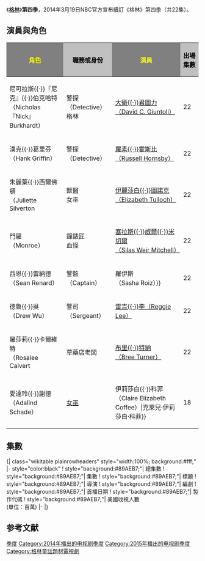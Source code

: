 {{expand|time=2013-05-01T11:11:25+00:00}}
{{Infobox television season
| season_name      = 格林 第四季
| original_name  = {{lang|en|''Grimm'' (Season 4)}}
| bgcolour         = #89AEB7
| fgcolour         = white

| image            =
| caption          = 
| show_name        = [[格林_(电视剧)|格林]]
| region_1         = 
| region_2         = 
| region_4         = 
| region_A         = 
| region_B         = 
| dvd_format       = 
| country          = 美国
| network          = [[全国广播公司|全国广播公司]]
| first_aired      = 
| last_aired       = 
| num_episodes     = 22
| prev_season      = [[格林_(第三季)|第三季]]
| next_season      = [[格林_(第五季)|第五季]]

| episode_list     = [[格林集数列表|格林集数列表]]
}}

《[[格林_(电视剧)|'''格林''']]》'''第四季'''，2014年3月19日NBC官方宣布續訂《格林》第四季（共22集）。


== 演員與角色 ==
{{main|{{link-en|格林角色列表|List of Grimm characters}}}}

{|class="wikitable" style="text-align:center"
!scope="col" width="%" style="background:Gray" rowspan=1|<font color=yellow>角色
!scope="col" width="%" style="background:Silver" rowspan=1|<font color=Black>職務或身份
!scope="col" width="%" style="background:Gray" rowspan=1|<font color=yellow>演員
!scope="col" width="%" style="background:Silver" rowspan=1|<font color=Black>出場集數
|-
|尼可拉斯{{·}}『尼克』{{·}}伯克哈特<br />（Nicholas 『Nick』 Burkhardt）||警探（Detective）<br />格林||[[大衛·君圖力|大衛{{·}}君圖力<br />（David C. Giuntoli）]]||22
|-
|漢克{{·}}葛里芬<br />（Hank Griffin）||警探<br />（Detective）||[[拉塞爾·霍斯比|羅素{{·}}霍斯比<br />（Russell Hornsby）]]||22
|-
|朱麗葉{{·}}西爾佛頓<br />（Juliette Silverton||獸醫<br />女巫|| [[比茜·圖諾克|伊麗莎白{{·}}圖諾克<br />（Elizabeth Tulloch）]]||22
|-
|門羅<br />（Monroe）||鐘錶匠<br />血怪||[[塞拉斯·威爾·米切爾|塞拉斯{{·}}威爾{{·}}米切爾<br />（Silas Weir Mitchell）]]||22
|-
|西恩{{·}}雷納德<br />（Sean Renard）||警監<br />（Captain）||{{tsl|en|Sasha Roiz|沙夏·羅伊斯|沙夏{{·}}羅伊斯<br />（Sasha Roiz）}}||22
|-
|德魯{{·}}吳<br />（Drew Wu）||警司<br />（Sergeant）||[[雷吉·李|雷吉{{·}}李（Reggie Lee）]]||22
|-
|羅莎莉{{·}}卡爾維特<br />（Rosalee Calvert||草藥店老闆||[[布里·特纳|布里{{·}}特納<br />（Bree Turner）]]||22
|-
|愛達玲{{·}}謝德<br />（Adalind Schade）||[[女巫|女巫]]||{{tsl|en|Claire Coffee|克萊兒{{·}}伊莉莎白{{·}}科菲<br />（Claire Elizabeth Coffee）|克萊兒·伊莉莎白·科菲}}||18
|}

== 集數 ==
{{See also|格林集數列表}}
<onlyinclude>{| class="wikitable plainrowheaders"  style="width:100%; background:#fff;"
|- style="color:black"
! style="background:#89AEB7;"| 總集數
! style="background:#89AEB7;"| 集數
! style="background:#89AEB7;"| 標題
! style="background:#89AEB7;"| 導演
! style="background:#89AEB7;"| 編劇
! style="background:#89AEB7;"| 首播日期
! style="background:#89AEB7;"| 製作代碼
! style="background:#89AEB7;"| 美國收視人數<br />(單位：百萬)
|-
{{Episode list/sublist|格林集数列表
| EpisodeNumber = 67
| EpisodeNumber2 = 1
| Title = Thanks for the Memories
| DirectedBy = [[Norberto_Barba|Norberto Barba]]
| WrittenBy = [[David_Greenwalt|David Greenwalt]] & [[Jim_Kouf|Jim Kouf]]
| OriginalAirDate = {{Start date|2014|10|24}}
| ProdCode = 401
| Viewers = 5.28<ref name=s04e01>{{cite web|url=http://tvbythenumbers.zap2it.com/2014/10/27/friday-final-ratings-blue-bloods-adjusted-up-grimm-adjusted-down-final-world-series-numbers/319654/|title=Friday Final Ratings: 'Grimm' Adjusted Down & Final World Series Numbers|last=Bibel|first=Sara|work=TV by the Numbers|date=October 27, 2014|accessdate=October 28, 2013|archive-date=2014-10-29|archive-url=https://web.archive.org/web/20141029173439/http://tvbythenumbers.zap2it.com/2014/10/27/friday-final-ratings-blue-bloods-adjusted-up-grimm-adjusted-down-final-world-series-numbers/319654/|dead-url=yes}}</ref>
| ShortSummary = 
----
'''片頭語錄：''' [[Scientia_potentia_est|"Knowledge is power."]]
| LineColor = 89AEB7
}}
{{Episode list/sublist|格林集数列表
| EpisodeNumber = 68
| EpisodeNumber2 = 2
| Title = Octopus Head
| DirectedBy = [[Terrence_O'Hara|Terrence O'Hara]]
| WrittenBy = David Greenwalt & Jim Kouf
| OriginalAirDate = {{Start date|2014|10|31}}
| ProdCode = 402
| Viewers = 4.54<ref name=s04e02>{{cite web|url=http://tvbythenumbers.zap2it.com/2014/11/03/friday-final-ratings-no-ajustements-to-grimm-constantine-hawaii-five-0-or-shark-tank/323044/|title=Friday Final Ratings: No Adjustments to 'Grimm', 'Constantine', 'Hawaii Five-0' or 'Shark Tank'|last=Bibel|first=Sara|work=TV by the Numbers|date=November 3, 2014|accessdate=November 3, 2013|archive-date=2014-11-06|archive-url=https://web.archive.org/web/20141106141257/http://tvbythenumbers.zap2it.com/2014/11/03/friday-final-ratings-no-ajustements-to-grimm-constantine-hawaii-five-0-or-shark-tank/323044/|dead-url=yes}}</ref>
| ShortSummary = 
----
'''片頭語錄：''' [[Alexander_Smith_(poet)|"A man's real possession is his memory. In nothing else is he rich, In nothing else he is poor."]]
| LineColor = 89AEB7
}}
{{Episode list/sublist|格林集数列表
| EpisodeNumber = 69
| EpisodeNumber2 = 3
| Title =The Last Fight
| DirectedBy = Paul Kaufman
| WrittenBy = [[Thomas_Ian_Griffith|Thomas Ian Griffith]]
| OriginalAirDate = {{Start date|2014|11|7}}
| ProdCode = 403
| Viewers = 4.93<ref name=s04e03>{{cite web|url=http://tvbythenumbers.zap2it.com/2014/11/10/friday-final-ratings-shark-tank-adjusted-up-blue-bloods-adjusted-down-no-adjustment-for-cristela-or-constantine/325510/|title=Friday Final Ratings: 'Shark Tank' Adjusted Up; 'Blue Bloods' Adjusted Down + No Adjustment for 'Cristela' or 'Constantine'|last=Kondolojy|first=Amanda|work=TV by the Numbers|date=November 10, 2014|accessdate=November 10, 2014|archive-date=2014-11-13|archive-url=https://web.archive.org/web/20141113000220/http://tvbythenumbers.zap2it.com/2014/11/10/friday-final-ratings-shark-tank-adjusted-up-blue-bloods-adjusted-down-no-adjustment-for-cristela-or-constantine/325510/|dead-url=yes}}</ref>
| ShortSummary = 
----
'''片頭語錄：''' [[Macbeth|"Stars, hide your fires; let not light see my black and deep desires."]]
| LineColor = 89AEB7
}}
{{Episode list/sublist|格林集数列表
| EpisodeNumber = 70
| EpisodeNumber2 = 4
| Title = Dyin' on a Prayer
| DirectedBy = [[Tawnia_McKiernan|Tawnia McKiernan]]
| WrittenBy = Sean Calder
| OriginalAirDate = {{Start date|2014|11|14}}
| ProdCode = 404
| Viewers = 5.01<ref name=s04e04>{{cite web|url=http://tvbythenumbers.zap2it.com/2014/11/17/friday-final-ratings-shark-tank-adjusted-up-final-ratings-for-constantine-grimm-cristela/328464/|title=Friday Final Ratings: 'Shark Tank' Adjusted Up + Final Ratings for 'Constantine', 'Grimm' & 'Cristela'|last=Kondolojy|first=Amanda|work=TV by the Numbers|date=November 17, 2014|accessdate=November 19, 2014|archive-date=2014-11-19|archive-url=https://web.archive.org/web/20141119224112/http://tvbythenumbers.zap2it.com/2014/11/17/friday-final-ratings-shark-tank-adjusted-up-final-ratings-for-constantine-grimm-cristela/328464/|dead-url=yes}}</ref>
| ShortSummary = 
----
'''片頭語錄：''' [[Book_of_Job|"Oh, remember that you fashioned me out of clay! Will you then bring me down to dust?"]]
| LineColor = 89AEB7
}}
{{Episode list/sublist|格林集数列表
| EpisodeNumber = 71
| EpisodeNumber2 = 5
| Title = Cry Luison
| DirectedBy = [[Eric_Laneuville|Eric Laneuville]]
| WrittenBy = [[Michael_Golamco|Michael Golamco]]
| OriginalAirDate = {{Start date|2014|11|21}}
| ProdCode = 405
| Viewers = 5.43<ref name=s04e05>{{cite web|url=http://tvbythenumbers.zap2it.com/2014/11/24/friday-final-ratings-hawaii-five-0-whose-line-is-it-anyway-adjusted-up/330912/|title=Friday Final Ratings: 'Hawaii Five-0' & 'Whose Line Is It Anyway' Adjusted Up|last=Bibel|first=Sara|work=TV by the Numbers|date=November 24, 2014|accessdate=November 24, 2014|archive-date=2014-11-26|archive-url=https://web.archive.org/web/20141126182803/http://tvbythenumbers.zap2it.com/2014/11/24/friday-final-ratings-hawaii-five-0-whose-line-is-it-anyway-adjusted-up/330912/|dead-url=yes}}</ref>
| ShortSummary = 
----
'''片頭語錄：''' [[The_Boy_Who_Cried_Wolf|"A liar will not be believed, even when he speaks the truth."]]
| LineColor = 89AEB7
}}
{{Episode list/sublist|格林集数列表
| EpisodeNumber = 72
| EpisodeNumber2 = 6
| Title = Highway of Tears
| DirectedBy = [[John_Behring|John Behring]]
| WrittenBy = [[Alan_DiFiore|Alan DiFiore]]
| OriginalAirDate = {{Start date|2014|11|28}}
| ProdCode = 406
| Viewers = 5.17<ref name=s04e06>{{cite web|url=http://tvbythenumbers.zap2it.com/2014/12/02/friday-final-ratings-no-adjustment-to-grimm-constantine-or-the-amazing-race/333917/|title=Friday Final Ratings: No Adjustment to 'Grimm', 'Constantine' or 'The Amazing Race'|last=Kondolojy|first=Amanda|work=TV by the Numbers|date=December 2, 2014|accessdate=December 2, 2014|archive-date=2014-12-18|archive-url=https://web.archive.org/web/20141218021214/http://tvbythenumbers.zap2it.com/2014/12/02/friday-final-ratings-no-adjustment-to-grimm-constantine-or-the-amazing-race/333917/|dead-url=yes}}</ref>
| ShortSummary = 
----
'''片頭語錄：''' [[Kali|"There is no mercy in you. You cut off the heads of men and women and these you wear as a garland around your neck."]]
| LineColor = 89AEB7
}}
{{Episode list/sublist|格林集数列表
| EpisodeNumber = 73
| EpisodeNumber2 = 7
| Title = The Grimm Who Stole Christmas<br />耶誕大盜
| DirectedBy = [[John_Gray_(director)|John Gray]]
| WrittenBy = [[Dan_E._Fesman|Dan E. Fesman]]
| OriginalAirDate = {{Start date|2014|12|5}}
| ProdCode = 407
| Viewers = 4.96<ref name=s04e07>{{cite web|url=http://tvbythenumbers.zap2it.com/2014/12/08/friday-final-ratings-grimm-adjusted-up-final-college-football-ratings/336567/|title=Friday Final Ratings: 'Grimm' Adjusted Up & Final College Football Numbers|last=Bibel|first=Sara|work=TV by the Numbers|date=December 8, 2014|accessdate=December 8, 2014|archive-date=2014-12-18|archive-url=https://web.archive.org/web/20141218065036/http://tvbythenumbers.zap2it.com/2014/12/08/friday-final-ratings-grimm-adjusted-up-final-college-football-ratings/336567/|dead-url=yes}}</ref>
| ShortSummary = 
----
'''片頭語錄：''' [[A_Christmas_Carol|"I have but to swallow this, and be for the rest of my days persecuted by a legion of goblins, all of my own creation. Humbug, I'll tell you; humbug!"]]
| LineColor = 89AEB7
}}
{{Episode list/sublist|格林集数列表
| EpisodeNumber = 74
| EpisodeNumber2 = 8
| Title = Chupacabra<br />卓柏卡布拉
| DirectedBy = [[Aaron_Lipstadt|Aaron Lipstadt]]
| WrittenBy = Brenna Kouf
| OriginalAirDate = {{Start date|2014|12|12}}
| ProdCode = 408
| Viewers = 5.07<ref name=s04e08>{{cite web|url=http://tvbythenumbers.zap2it.com/2014/12/15/friday-final-ratings-the-amazing-race-adjusted-up-no-adjustment-for-constantine-cristela-or-hawaii-five-0/339436/|title=Friday Final Ratings: 'The Amazing Race' Adjusted Up; No Adjustment for 'Constantine', 'Cristela' or 'Hawaii Five-0'|last=Kondolojy|first=Amanda|work=TV by the Numbers|date=December 15, 2014|accessdate=December 15, 2014|archive-date=2014-12-20|archive-url=https://web.archive.org/web/20141220033704/http://tvbythenumbers.zap2it.com/2014/12/15/friday-final-ratings-the-amazing-race-adjusted-up-no-adjustment-for-constantine-cristela-or-hawaii-five-0/339436/|dead-url=yes}}</ref>
| ShortSummary = 
----
'''片頭語錄：''' [[Chupacabra|"Cuide su rebaño, nunca deje su lado. Cuide su sangre, el Chupacabra tiene hambre."]]
("Take care of your flock, never leave their side. Watch your blood, for the chupacabra is hungry.")
| LineColor = 89AEB7
}}
{{Episode list/sublist|格林集数列表
| EpisodeNumber = 75
| EpisodeNumber2 = 9
| Title = Wesenrein<br />純淨者
| DirectedBy = [[Hanelle_Culpepper|Hanelle Culpepper]]
| WrittenBy = Thomas Ian Griffith
| OriginalAirDate = {{Start date|2015|1|16}}
| ProdCode = 409
| Viewers = 4.62<ref name=s04e09>{{cite web|url=http://tvbythenumbers.zap2it.com/2015/01/20/friday-final-ratings-hawaii-five-0-adjusted-up-no-adjustments-to-constantine-or-glee/351987/|title=Friday Final Ratings: 'Hawaii Five-0' Adjusted Up; No Adjustments to 'Constantine' or 'Glee'|last=Bibel|first=Sara|work=TV by the Numbers|date=January 20, 2015|accessdate=January 20, 2015|archive-date=2015-01-21|archive-url=https://web.archive.org/web/20150121163854/http://tvbythenumbers.zap2it.com/2015/01/20/friday-final-ratings-hawaii-five-0-adjusted-up-no-adjustments-to-constantine-or-glee/351987/|dead-url=yes}}</ref>
| ShortSummary = 
----
'''片頭語錄：''' [[Brother_and_Sister|"He had them brought before the court, and a judgment was handed down."]]
| LineColor = 89AEB7
}}
{{Episode list/sublist|格林集数列表
| EpisodeNumber = 76
| EpisodeNumber2 = 10
| Title = Tribunal<br />制裁
| DirectedBy = [[Peter_Werner|Peter Werner]]
| WrittenBy = David Greenwalt & Jim Kouf
| OriginalAirDate = {{Start date|2015|1|23}}
| ProdCode = 410
| Viewers = 5.02<ref name=s04e10>{{cite web|url=http://tvbythenumbers.zap2it.com/2015/01/26/friday-final-ratings-grimm-adjusted-up-no-adjustment-for-constantine-or-hart-of-dixie/355468/|title=Friday Final Ratings: 'Grimm' Adjusted Up; No Adjustment for 'Constantine' or 'Hart of Dixie'|last=Kondolojy|first=Amanda|work=TV by the Numbers|date=January 26, 2015|accessdate=January 27, 2015|archive-date=2015-02-07|archive-url=https://web.archive.org/web/20150207081719/http://tvbythenumbers.zap2it.com/2015/01/26/friday-final-ratings-grimm-adjusted-up-no-adjustment-for-constantine-or-hart-of-dixie/355468/|dead-url=yes}}</ref>  
| ShortSummary = 
----
'''片頭語錄：''' [[The_Count_of_Monte_Cristo|"May the God of Vengeance now yield me His place to punish the wicked."]]
| LineColor = 89AEB7
}}
{{Episode list/sublist|格林集数列表
| EpisodeNumber = 77
| EpisodeNumber2 = 11
| Title = Death Do Us Part<br />至死不渝
| DirectedBy = [[Constantine_Makris|Constantine Makris]]
| WrittenBy = Jeff Miller
| OriginalAirDate = {{Start date|2015|1|30}}
| ProdCode = 411
| Viewers = 4.85<ref name=s04e11>{{cite web|url=http://tvbythenumbers.zap2it.com/2015/02/02/friday-final-ratings-grimm-cristela-adjusted-down/358057/|title=Friday Final Ratings: 'Grimm' & 'Hawaii Five-0' Adjusted Up; 'Cristela' Adjusted Down|last=Bibel|first=Sara|date=February 2, 2015|work=TV by the Numbers|accessdate=February 2, 2015|archive-date=2015-02-02|archive-url=https://web.archive.org/web/20150202235944/http://tvbythenumbers.zap2it.com/2015/02/02/friday-final-ratings-grimm-cristela-adjusted-down/358057/|dead-url=yes}}</ref>
| ShortSummary = 
----
'''片頭語錄：''' [[Anna_Karenina|"He felt now that he was not simply close to her, but that he did not know where he ended and she began."]]
| LineColor = 89AEB7
}}
{{Episode list/sublist|格林集数列表
| EpisodeNumber = 78
| EpisodeNumber2 = 12
| Title = Maréchaussée<br />秘密警察
| DirectedBy = Eric Laneuville
| WrittenBy = David Greenwalt & Jim Kouf
| OriginalAirDate = {{Start date|2015|2|6}}
| ProdCode = 412
| Viewers = 4.67<ref name=s04e12>{{cite web|url=http://tvbythenumbers.zap2it.com/2015/02/09/friday-final-ratings-hart-of-dixie-dateline-shark-tank-cristela-adjusted-down/360949/|title=Friday Final Ratings: 'Hart of Dixie', 'Dateline', 'Shark Tank' & 'Masters of Illusion' Adjusted Up; 'Cristela' Adjusted Down|last=Kondolojy|first=Amanda|date=February 9, 2015|work=TV by the Numbers|accessdate=February 11, 2015|archive-date=2015-02-10|archive-url=https://web.archive.org/web/20150210000113/http://tvbythenumbers.zap2it.com/2015/02/09/friday-final-ratings-hart-of-dixie-dateline-shark-tank-cristela-adjusted-down/360949/|dead-url=yes}}</ref>
| ShortSummary = 
----
'''片頭語錄：''' [[The_Prince|"Everyone sees what you appear to be, few experience what you really are."]]
| LineColor = 89AEB7
}}
{{Episode list/sublist|格林集数列表
| EpisodeNumber = 79
| EpisodeNumber2 = 13
| Title = Trial by Fire<br />火之試驗
| DirectedBy = Norberto Barba
| WrittenBy = Sean Calder
| OriginalAirDate = {{Start date|2015|2|13}}
| ProdCode = 413
| Viewers = 4.86<ref name="s04e13">{{cite web|url=http://tvbythenumbers.zap2it.com/2015/02/17/friday-final-ratings-hawaii-five-0-adjusted-up/363577/|title=Friday Final Ratings: 'Hawaii Five-0' Adjusted Up|last=Bibel|first=Sara|date=February 17, 2015|work=TV by the Numbers|accessdate=February 18, 2015|archive-date=2015-02-20|archive-url=https://web.archive.org/web/20150220033025/http://tvbythenumbers.zap2it.com/2015/02/17/friday-final-ratings-hawaii-five-0-adjusted-up/363577/|dead-url=yes}}</ref>
| ShortSummary = 
----
'''片頭語錄：''' [[English_Bards_and_Scotch_Reviewers|"And glory like the phoenix midst her fires, Exhales her odours, blazes, and expires."]]
| LineColor = 89AEB7
}}
{{Episode list/sublist|格林集数列表
| EpisodeNumber = 80
| EpisodeNumber2 = 14
| Title = Bad Luck<br />厄運
| DirectedBy = Terrence O'Hara
| WrittenBy = Thomas Ian Griffith
| OriginalAirDate = {{Start date|2015|3|20}}
| ProdCode = 414
| Viewers = 4.78<ref name="s04e14">{{cite web|url=http://tvbythenumbers.zap2it.com/2015/03/23/friday-final-ratings-no-adjustment-for-glee-grimm-or-last-man-standing-final-ncaa-basketball-ratings/378279/|title=Friday Final Ratings: No Adjustment for 'Glee', 'Grimm' or 'Last Man Standing' + Final NCAA Basketball Ratings|last=Kondolojy|first=Amanda|date=March 23, 2015|work=TV by the Numbers|accessdate=March 28, 2015|archive-date=2015-03-26|archive-url=https://web.archive.org/web/20150326052146/http://tvbythenumbers.zap2it.com/2015/03/23/friday-final-ratings-no-adjustment-for-glee-grimm-or-last-man-standing-final-ncaa-basketball-ratings/378279/|dead-url=yes}}</ref>
| ShortSummary = 
----
'''片頭語錄：''' [[Uncle_Tom's_Cabin|"No one is throughly superstitious as the godless man."]]
| LineColor = 89AEB7
}}
{{Episode list/sublist|格林集数列表
| EpisodeNumber = 81
| EpisodeNumber2 = 15
| Title = Double Date<br />四人約會
| DirectedBy = [[Karen_Gaviola|Karen Gaviola]]
| WrittenBy = Brenna Kouf
| OriginalAirDate = {{Start date|2015|3|27}}
| ProdCode = 415
| Viewers = 4.93<ref name=s04e15>{{cite web|url=http://tvbythenumbers.zap2it.com/2015/03/30/friday-final-ratings-no-adjustments-to-hart-of-dixie-or-grimm-final-basketball-numbers/381248/|title=Friday Final Ratings: No Adjustments to 'Hart of Dixie' or 'Grimm & Final Basketball Numbers|last=Bibel|first=Sara|date=March 30, 2015|work=TV by the Numbers|accessdate=March 30, 2015|archive-date=2016-08-21|archive-url=https://web.archive.org/web/20160821195641/http://tvbythenumbers.zap2it.com/2015/03/30/friday-final-ratings-no-adjustments-to-hart-of-dixie-or-grimm-final-basketball-numbers/381248/|dead-url=yes}}</ref>
| ShortSummary = 
----
'''片頭語錄：''' [[Hermaphroditos|"One could have called that shape a woman or a boy: for it seemed neither and seemed both."]]
| LineColor = 89AEB7
}}
{{Episode list/sublist|格林集数列表
| EpisodeNumber = 82
| EpisodeNumber2 = 16
| Title = Heartbreaker<br />心碎
| DirectedBy = [[Rob_Bailey_(director)|Rob Bailey]]
| WrittenBy = Dan E. Fesman
| OriginalAirDate = {{Start date|2015|4|3}}
| ProdCode = 416
| Viewers = 4.51<ref name=s04e16>{{cite web|url=http://tvbythenumbers.zap2it.com/2015/04/06/friday-final-ratingsthe-amazing-race-adjusted-up-no-adjustment-for-grimm-or-hawaii-five-0/385116/|title=Friday Final Ratings:'The Amazing Race' Adjusted Up; No Adjustment for 'Grimm' or 'Hawaii Five-0'|last=Kondolojy|first=Amanda|date=April 6, 2015|work=TV by the Numbers|accessdate=April 6, 2015|archive-date=2015-04-09|archive-url=https://web.archive.org/web/20150409010505/http://tvbythenumbers.zap2it.com/2015/04/06/friday-final-ratingsthe-amazing-race-adjusted-up-no-adjustment-for-grimm-or-hawaii-five-0/385116/|dead-url=yes}}</ref>
| ShortSummary = 
----
'''片頭語錄：''' [[The_Frog_Prince|"How the silly frog does talk! He...can be no companion to any human being!"]]
| LineColor = 89AEB7
}}
{{Episode list/sublist|格林集数列表
| EpisodeNumber = 83
| EpisodeNumber2 = 17
| Title = Hibernaculum
| DirectedBy = John Behring
| WrittenBy = Michael Golamco
| OriginalAirDate = {{Start date|2015|4|10}}
| ProdCode = 417
| Viewers = 4.76<ref name="s04e17">{{cite web|url=http://tvbythenumbers.zap2it.com/2015/04/13/friday-final-ratings-2020-adjusted-down-no-adjustments-to-grimm-or-hawaii-five-0/388155/|title=Friday Final Ratings: '20/20' Adjusted Down; No Adjustments to 'Grimm' or 'Hawaii Five-0'|last=Bibel|first=Sara|date=April 13, 2015|work=TV by the Numbers|accessdate=April 13, 2015|archive-date=2015-04-16|archive-url=https://web.archive.org/web/20150416215136/http://tvbythenumbers.zap2it.com/2015/04/13/friday-final-ratings-2020-adjusted-down-no-adjustments-to-grimm-or-hawaii-five-0/388155/|dead-url=yes}}</ref>
| ShortSummary = 
----
'''片頭語錄：''' [[The_Snow_Queen|"Ah! It was colder than ice; it penetrated to his very heart."]]
| LineColor = 89AEB7
}}
{{Episode list/sublist|格林集数列表
| EpisodeNumber = 84
| EpisodeNumber2 = 18
| Title = Mishipeshu 
| DirectedBy = [[Omar_Madha|Omar Madha]]
| WrittenBy = Alan DiFiore
| OriginalAirDate = {{Start date|2015|4|17}}
| ProdCode = 418
| Viewers = 4.54<ref name="s04e18">{{cite web|url=http://tvbythenumbers.zap2it.com/2015/04/20/friday-final-ratings-the-amazing-race-adjusted-up-2020-adjusted-down/391796/|title=Friday Final Ratings: 'The Amazing Race' Adjusted Up; '20/20' Adjusted Down|last=Kondolojy|first=Amanda|date=April 20, 2015|work=TV by the Numbers|accessdate=April 20, 2015|archive-date=2015-04-23|archive-url=https://web.archive.org/web/20150423212526/http://tvbythenumbers.zap2it.com/2015/04/20/friday-final-ratings-the-amazing-race-adjusted-up-2020-adjusted-down/391796/|dead-url=yes}}</ref>
| ShortSummary = 
----
'''片頭語錄：''' "[[Alan_DiFiore|The Spirit you seek in the water is only a reflection of yourself.]]"
| LineColor = 89AEB7
}}
{{Episode list/sublist|格林集数列表
| EpisodeNumber = 85
| EpisodeNumber2 = 19
| Title = Iron Hans
| RTitle = 
| DirectedBy = [[Sebastián_Silva_(director)|Sebastián Silva]]
| WrittenBy = David Greenwalt & Jim Kouf
| OriginalAirDate = {{Start date|2015|4|24}}
| ProdCode = 419
| Viewers = 4.66<ref name="s04e19">{{cite web|url=http://tvbythenumbers.zap2it.com/2015/04/27/friday-final-ratings-shark-tank-adjusted-up-cedrics-barber-battle-whose-line-is-it-anyway-the-messengers-adjusted-down/394745/|title=Friday Final Ratings: "Shark Tank' Adjusted Up; 'Cedric's Barber Battle', 'Whose Line Is It Anyway?' & 'The Messengers' Adjusted Downn|last=Bibel|first=Sara|date=April 27, 2015|work=TV by the Numbers|accessdate=April 27, 2015|archive-date=2015-04-29|archive-url=https://web.archive.org/web/20150429160436/http://tvbythenumbers.zap2it.com/2015/04/27/friday-final-ratings-shark-tank-adjusted-up-cedrics-barber-battle-whose-line-is-it-anyway-the-messengers-adjusted-down/394745/|dead-url=yes}}</ref>
| ShortSummary = 
----
'''片頭語錄：''' "[[The_Call_of_the_Wild|He had killed man, the noblest game of all, and he had killed in the face of the law of club and fang.]]"
| LineColor = 89AEB7
}}
{{Episode list/sublist|格林集数列表
| EpisodeNumber = 86
| EpisodeNumber2 = 20
| Title = You Don't Know Jack
| DirectedBy = Terrence O'Hara
| WrittenBy = Sean Calder & Michael Golamco
| OriginalAirDate = {{Start date|2015|5|1}}
| ProdCode = 420
| Viewers = 4.22<ref name="s04e20">{{cite web|url=http://tvbythenumbers.zap2it.com/2015/05/04/friday-final-ratings-the-amazing-race-barber-shop-battle-adjusted-down/398951/|title=Friday Final Ratings: 'The Amazing Race' & 'Beyond the Tank' Adjusted Up; 'Barber Shop Battle' Adjusted Down|last=Kondolojy|first=Amanda|date=May 4, 2015|work=TV by the Numbers|accessdate=May 4, 2015|archive-date=2015-05-05|archive-url=https://web.archive.org/web/20150505062956/http://tvbythenumbers.zap2it.com/2015/05/04/friday-final-ratings-the-amazing-race-barber-shop-battle-adjusted-down/398951/|dead-url=yes}}</ref>
| ShortSummary = 
----
'''片頭語錄：''' "[[From_Hell_letter|Catch me when you can...]]"
| LineColor = 89AEB7
}}
{{Episode list/sublist|格林集数列表
| EpisodeNumber = 87
| EpisodeNumber2 = 21
| Title = Headache
| DirectedBy = Jim Kouf
| WrittenBy = David Greenwalt & Jim Kouf
| OriginalAirDate = {{Start date|2015|5|8}}
| ProdCode = 421
| Viewers = 4.21<ref name="s04e21">{{cite web|url=http://tvbythenumbers.zap2it.com/2015/05/11/friday-final-ratings-shark-tank-hawaii-five-0-the-amazing-race-adjusted-up/402060/|title=Friday Final Ratings: 'Shark Tank', 'Hawaii Five-0' & 'The Amazing Race' Adjusted Up|last=Bibel|first=Sara|date=May 11, 2015|work=TV by the Numbers|accessdate=May 12, 2015|archive-date=2015-05-13|archive-url=https://web.archive.org/web/20150513231758/http://tvbythenumbers.zap2it.com/2015/05/11/friday-final-ratings-shark-tank-hawaii-five-0-the-amazing-race-adjusted-up/402060/|dead-url=yes}}</ref>
| ShortSummary = 
----
'''片頭語錄：''' [[Medea_(play)|"Stronger than lover's love is lover's hate. Incurable, in each the wounds they make."]]
| LineColor = 89AEB7
}}
{{Episode list/sublist|格林集数列表
| EpisodeNumber = 88
| EpisodeNumber2 = 22
| Title = Cry Havoc
| DirectedBy = Noberto Barba
| WrittenBy = Thomas Ian Griffith
| OriginalAirDate = {{Start date|2015|5|15}}
| ProdCode = 422
| Viewers = 4.74<ref name="s04e22">{{cite web|url=http://tvbythenumbers.zap2it.com/2015/05/18/friday-final-ratings-the-amazing-race-adjusted-up-the-messengers-adjusted-down/405287/|title=Friday Final Ratings: 'The Amazing Race' Adjusted Up; 'The Messengers' Adjusted Down|last=Kondolojy|first=Amanda|date=May 18, 2015|work=TV by the Numbers|accessdate=May 18, 2015|archive-date=2015-05-20|archive-url=https://web.archive.org/web/20150520121038/http://tvbythenumbers.zap2it.com/2015/05/18/friday-final-ratings-the-amazing-race-adjusted-up-the-messengers-adjusted-down/405287/|dead-url=yes}}</ref>
| ShortSummary = 
----
'''片頭語錄：''' [[Hamlet|"O, from this time forth, my thoughts be bloody or be nothing worth."]]
| LineColor = 89AEB7
}}
|}</onlyinclude>

== 参考文献 ==
{{Reflist|colwidth=30em}}

{{格林}}

{{DEFAULTSORT:Grimm (season 4)}}
[[Category:格林|季度]]
[[Category:2014年播出的电视剧季度|Category:2014年播出的电视剧季度]]
[[Category:2015年播出的电视剧季度|Category:2015年播出的电视剧季度]]
[[Category:格林童話題材電視劇|Category:格林童話題材電視劇]]
